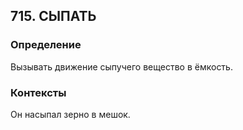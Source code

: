 ## 715. СЫПАТЬ
### Определение
Вызывать движение сыпучего вещество в  ёмкость.

### Контексты
Он насыпал зерно в мешок.

